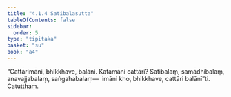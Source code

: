 ```yaml
---
title: "4.1.4 Satibalasutta"
tableOfContents: false
sidebar:
  order: 5
type: "tipitaka"
basket: "su"
book: "a4"
---
```



<DynamicBreadcrumb />

<Division number="154" book="a4">

<Paragraph number="913" book="a4">
“Cattārimāni, bhikkhave, balāni. Katamāni cattāri? Satibalaṃ, samādhibalaṃ, anavajjabalaṃ, saṅgahabalaṃ—  imāni kho, bhikkhave, cattāri balānī”ti.

</Paragraph>
</Division>

<Paragraph number="914" type="center" book="a4">
Catutthaṃ.
</Paragraph>
